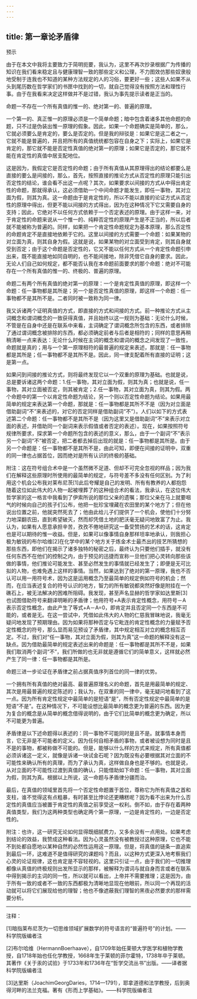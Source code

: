 ```yaml
---
---
---
```

title: 第一章论矛盾律
---




预示

由于在本文中我将主要致力于简明扼要，我认为，这里不再次抄录根据广为传播的知识在我们看来稳定且与健康理智一致的那些定义和公理，不力图效仿那些奴隶般地受制于连我也不知道的某种方法规定的人的习俗，要更好一些；这些人如果不从头到尾历数在哲学家们的书匣中找到的一切，就自己觉得没有按照方法和理性行事。由于在我看来决定这样做并不是过错，我认为事先提示读者是正当的。

命题一不存在一个所有真值的惟一的、绝对第一的、普遍的原理。

一个第一的、真正惟一的原理必须是一个简单命题；暗中包含着诸多其他命题的命题，只不过是伪装出惟一原理的假象。因此，如果一个命题确实是简单的，那么，它就必须要么是肯定的，要么是否定的。但是我的辩驳是：如果它是这二者之一，它就不能是普遍的，并且把所有的真值统统都包容在自身之下；实际上，如果它是肯定的，那它就不能是否定性真值的绝对第一的原理；如果它是否定的，那它就不能在肯定性的真值中居支配地位。

这是因为，我假定它是否定性的命题；由于所有真值从其原理得出的结论都要么是直接的要么是间接的，那么，首先，按照直接的推论方式从否定性的原理只能引出否定性的结论，谁会看不出这一点呢？其次，如果要求以间接的方式从中得出肯定性的命题，那就得承认，这必须借助一个中间命题才能发生，即任一事物，其对立面为假，则其为真。这一命题由于是肯定性的，所以不能以直接的论证方式从否定性的原理中得出，但更不能以间接的方式得出，因为在这种情况下它又需要自身的支持；因此，它绝对不以任何方式依赖于一个否定表述的原理。由于这样一来，对于肯定性的命题来说从一个惟一的、纯粹否定性的原理产生是不正当的，所以后者就不能被称为普遍的。同样，如果把一个肯定性命题规定为基本原理，那么否定性的命题肯定不是直接地依赖于它的。这里以间接的方式需要一个命题：如果某物的对立面为真，则其自身为假。这就是说，如果某物的对立面受到肯定，则其自身就受到否定；由于这个命题是否定性的，它又不能以任何方式从一个肯定性命题引申出来，既不能直接地如同自明的，也不能间接地，除非凭借它自身的要求。因此，无论人们自己如何规定，都不能否认我在本命题前面要求的那个命题：绝对不可能存在一个所有真值的惟一的、终极的、普遍的原理。

命题二有两个所有真值的绝对第一的原理：一个是肯定性真值的原理，即这样一个命题：任一事物都是其所是；另一个是否定性真值的原理，即这样一个命题：任一事物都不是其所不是。二者同时被一致称为同一律。

我又诉诸两个证明真值的方式，即直接的方式和间接的方式。前一种推论方式从主词概念和谓词概念的一致获得真值，并且始终以这一规则为基础：无论什么时候，不管是在自身中还是在联系中来看，主词确定了谓词概念所包含的东西，或者排除了通过谓词概念被排除的东西，都必须确定前者与后者是相符的；同样的意思再稍稍清晰一点来表达：无论什么时候在主词的概念和谓词的概念之间发现了一致性，命题就是真的；用与一个第一原理相符的最普遍的规定来表述，那就是：任一事物都是其所是；任一事物都不是其所不是。因此，同一律支配着所有直接的证明；这是第一点。

如果问到间接的推论方式，则将最终发现它以一个双重的原理为基础。也就是说，总是要诉诸这两个命题：1.任一事物，其对立面为假，则其为真；也就是说，任一事物，其对立面被否定，则其被肯定；2.任一事物，其对立面为真，则其为假。两个命题中的第一个以肯定性命题为结论，另一个则以否定性命题为结论。如果用最简单的规定来表达第一个命题，那就是：任一事物都是其所不不是（因为对立面是借助副词“不”来表述的，对它的否定同样是借助副词“不”）。人们以如下的方式表述第二个命题：任一事物都不是其所不是（因为这里又是借助副词“不”来表示对立面的表述，并借助同一个副词来表示假值或者否定的表述）。现在，如果按照符号规律所要求，探求第一个命题所包含的表述的意义，那么，由于一个副词“不”表示另一个副词“不”被否定，把二者都去掉后出现的就是：任一事物都是其所是。由于另一个命题是：任一事物都不是其所不是，由此可知，即便在间接的证明中，双重的同一律也占据首位，因而绝对是所有认识的终极的基础。

附注：这在符号组合术中是一个虽然微不足道、但却不可完全忽视的样品；因为我们在解释这些原理时所使用的最简单的规定，与符号差不多没有任何区别。为了利用这个机会公布我对莱布尼茨[1]此后夸耀是自己的发明、所有有教养的人都抱怨随着这位如此伟大的人物一起被埋葬了的这种组合术的看法，我承认，在这位伟大哲学家的这一格言中我看到了伊索所说的那位父亲的遗嘱；那位父亲在马上就要咽气的时候向自己的孩子们公布，他把一批珍宝埋藏在农田里的某个地方了；但在他说出位置之前，他就突然死去了；他由此给儿子们提供了一个机会，使他们十分努力地深翻农田，直到希望破灭，然而却凭借土地的肥沃毫无疑问地致富了为止。我认为，如果有人愿意承担辛苦，孜孜不倦地研究这一备受赞扬的艺术的话，这肯定也是可以期待的惟一收益。但是，如果可以像事情自身那样坦率地承认，则我担心极为敏锐的布尔哈维[2]在化学中的某个地方关于炼金术士最杰出的技艺所猜想的那些东西，即他们在揭示了诸多独特的秘密之后，最终认为只要他们插手，就没有任何东西不在他们的控制之内，由于预见的迅捷而宣称一旦他们把心灵转向那些该做的事情，他们推论可能发生、甚至必然发生的事情就已经发生了；即便是无可比拟的人物，也难免遇上这样的事情。当然，如果达到了绝对的第一原理，我也不否认可以用一用符号术，因为这是运用概念乃至最简单的规定例如符号的机会；然而，在应当表述复合的符号认识的地方，智力的所有敏锐都突然好像是附挂在一个礁石上，被无法解决的困难所阻碍。我发现，甚至声名显赫的哲学家如达里斯[3]也试图借助符号来翻译明晰的矛盾律；他用符号+A表示肯定性概念，用符号－A表示否定性概念，由此产生了等式+A－A=0，即肯定并且否定同一个东西是不可能的，或者是无。在这一尝试中，凭借如此伟大的人物的仁慈我冒昧地说，我毫无疑问地发现了预期理由。因为如果将那种否定与它毗连的肯定性概念的力量赋予否定性概念的符号，那么显而易见预设了矛盾律，其中规定相互对立的概念相互否定。不过，我们对“任一事物，其对立面为假，则其为真”这一命题的解释没有这一缺点。因为借助最简单的规定表述出来的命题是：任一事物都是其所不不是，如果我们取消两个副词“不”，我们所做的也无非就是遵循它们的简单意义，这样就必然产生了同一律：任一事物都是其所是。

命题三进一步论证在矛盾律之前占据真值序列首位的同一律的优势。

一个拥有所有真值的绝对最高、最普遍原理名义的命题，首先是用最简单的规定、其次是用最普遍的规定陈述的；我认为，在双重的同一律中，毫无疑问地看到了这一点。因为所有肯定性规定中最简单的是短语“是”，所有否定性规定中最简单的是短语“不是”。在这种情况下，不可能设想比最简单的概念更为普遍的东西。因为更为复合的概念是从简单的概念借得说明的，由于它们比简单的概念更为确定，所以不可能更为普遍。

矛盾律是以下述命题得以表述的：同一事物不可能同时是且不是。就事情本身而言，它无非是不可能者的定义。因为任何自相矛盾的事物，或者被设想为同时是且不是的事物，都被称做不可能的。但是，能够以什么样的方式来规定，所有真值都必须诉诸这一定义，就像是诉诸一块试金石呢？因为既没有必要根据其对立面的不可能性来确认所有的真理，而为了承认为真，这样做自身也是不够的。也就是说，从对立面的不可能性过渡到真值的确认，只能借助如下命题：任一事物，其对立面为假，则其为真。根据以上所说，这一命题与矛盾律分疆而治。

最后，在真值的领域里首先将一个否定性命题置于首位，尊称它为所有真值之首和支柱，谁不觉得这有点粗暴，有时甚至比悖论还更糟糕呢？因为看不出来为什么否定性的真值应当被置于肯定性的真值之前享受这一权利。倒不如，由于存在着两种真值类型，我们为这两种类型也确定两个第一原理，一边是肯定性的，一边是否定性的。

附注：也许，这一研究无论如何显得既细腻费力，又多余没有一点用处。如果考虑到结论的效益，我赞成这种看法。因为心灵虽然没有被教授过这种原理，它也不能不到处都自愿地以某种自然的必然性运用这一原理。但是，将真值的链条一直追索到最后一环，这难道不是值得研究的课题吗？而且，以这种方式更深入地考察我们心灵的论证规律，这也肯定是不容轻视的。这里只引证一点，由于我们的一切推理都像从真值的终极规则出发所显示的那样，被解释为谓词与就自身而言或者在联系中得到揭示的主词的同一性，所以就可以看出，上帝并不需要推理；这是因为，由于所有一致的或者不一致的东西都极为清晰地显现在他眼前，所以同一个再现的活动就可以将它们展现给他的理智；他也不像遮蔽我们理智的黑夜必然要求的那样需要分析。



***



注释：

[1]暗指莱布尼茨为一切思维领域扩展数学的符号语言的“普遍符号”的计划。——科学院版编者注

[2]布尔哈维（HermannBoerhaave），自1709年始任莱顿大学医学和植物学教授，自1718年始也任化学教授，1668年生于莱顿的菲尔霍特，1738年卒于莱顿。其著作《关于汞的试验》于1733年和1736年在“哲学交流丛书”出版。——译者据科学院版编者注

[3]达里斯（JoachimGeorgDaries，1714—1791），耶拿道德和法学教授，后到奥得河畔的法兰克福。著有《形而上学基础》。——科学院版编者注